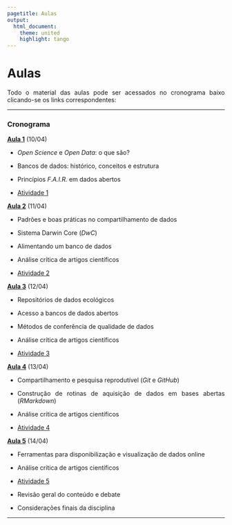 ```yaml
---
pagetitle: Aulas
output: 
  html_document:
    theme: united
    highlight: tango
---
```

<style>
body {
text-align: justify}
</style>


# Aulas

Todo o material das aulas pode ser acessados no cronograma baixo clicando-se os links correspondentes:

***

### Cronograma

[**Aula 1**](https://docs.google.com/presentation/d/1j-2CDbvavYjV5kYlm8UkTqC2Z8ep0dS4p1X33fxf5HY/edit?usp=sharing) (10/04)

-   *Open Science* e *Open Data*: o que são?

-   Bancos de dados: histórico, conceitos e estrutura

-   Princípios *F.A.I.R.* em dados abertos

-   [Atividade 1](atividade1.html)


[**Aula 2**](https://docs.google.com/presentation/d/1daiNzlYnPee9RxQvcO5e-ngaKaSJt-yomkMM_lU2gaE/edit?usp=sharing) (11/04)

-   Padrões e boas práticas no compartilhamento de dados

-   Sistema Darwin Core (*DwC*)

-   Alimentando um banco de dados

-   Análise crítica de artigos científicos

-   [Atividade 2](atividade2.html)


[**Aula 3**](https://docs.google.com/presentation/d/1MUOq0bpQRwD-v8dVmPiQwdwxvrMs2Dypvuynn8fMJHQ/edit?usp=sharing) (12/04)

-   Repositórios de dados ecológicos

-   Acesso a bancos de dados abertos

-   Métodos de conferência de qualidade de dados

-   Análise crítica de artigos científicos

-   [Atividade 3](atividade3.html)


[**Aula 4**](https://docs.google.com/presentation/d/124h0vVwljvU_o6oGex5B85cFQ57duFNY5t3xLTQk7XU/edit?usp=sharing) (13/04)

-   Compartilhamento e pesquisa reprodutível (*Git* e *GitHub*)

-   Construção de rotinas de aquisição de dados em bases abertas (*RMarkdown*)

-   Análise crítica de artigos científicos

-   [Atividade 4](atividade4.html)


[**Aula 5**](https://docs.google.com/presentation/d/1LzS4OiMxpiI9AwkcJj9fuB26nvE4xYXYU8WH20Ulqy4/edit?usp=sharing) (14/04)

-   Ferramentas para disponibilização e visualização de dados online

-   Análise crítica de artigos científicos

-   [Atividade 5](atividade5.html)

-   Revisão geral do conteúdo e debate

-   Considerações finais da disciplina


***
